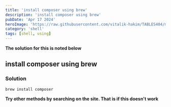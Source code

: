 ---
title: 'install composer using brew'
description: 'install composer using brew'
pubDate: 'Apr 17 2024'
heroImage: 'https://raw.githubusercontent.com/vitalik-hakim/TABLES404/main/error_b/SHELL.jpg'
category: 'shell'
tags: [shell, using]
---

**The solution for this is noted below**

## install composer using brew

### Solution

```shell
brew install composer
```
**Try other methods by searching on the site. That is if this doesn't work**
